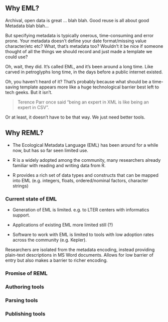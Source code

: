 
## Why EML?

Archival, open data is great ... blah blah.  Good reuse is all about good Metadata blah blah...

But specifying metadata is typically onerous, time-consuming and error prone.  Your metadata doesn't define your date format/missing value character/etc etc?  What, that's metadata too?  Wouldn't it be nice if someone thought of all the things we should record and just made a template we could use? 

Oh, wait, they did.  It's called EML, and it's been around a long time.  Like carved in petroglyphs long time, in the days before a public internet existed.  


Oh, you haven't heard of it?  That's probably because what should be a time-saving template appears more like a huge technological barrier best left to tech geeks.   But it isn't.  

> Terence Parr once said "being an expert in XML is like being an expert in CSV". 

Or at least, it doesn't have to be that way.  We just need better tools.  


## Why REML?

* The Ecological Metadata Language (EML) has been around for a while now, but has so far seen limited use.  

* R is a widely adopted among the community, many researchers already familiar with reading and writing data from R.

* R provides a rich set of data types and constructs that can be mapped into EML (e.g. integers, floats, ordered/nominal factors, character strings)



### Current state of EML

* Generation of EML is limited.  e.g. to LTER centers with informatics support. 
* Applications of existing EML more limited still (?)  

* Software to work with EML is limited to tools with low adoption rates across the community (e.g. Kepler). 

 Researchers are isolated from the metadata encoding, instead providing plain-text descriptions in MS Word documents.  Allows for low barrier of entry but also makes a barrier to richer encoding.  



### Promise of REML


### Authoring tools

### Parsing tools

### Publishing tools


